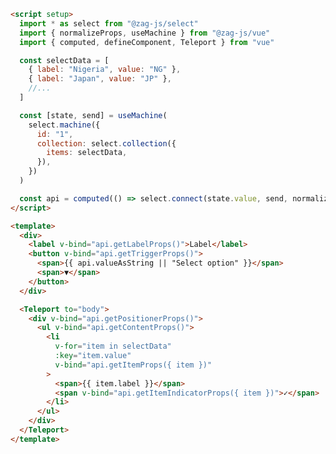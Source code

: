 ```html
<script setup>
  import * as select from "@zag-js/select"
  import { normalizeProps, useMachine } from "@zag-js/vue"
  import { computed, defineComponent, Teleport } from "vue"

  const selectData = [
    { label: "Nigeria", value: "NG" },
    { label: "Japan", value: "JP" },
    //...
  ]

  const [state, send] = useMachine(
    select.machine({ 
      id: "1",
      collection: select.collection({
        items: selectData,
      }),
    })
  )

  const api = computed(() => select.connect(state.value, send, normalizeProps))
</script>

<template>
  <div>
    <label v-bind="api.getLabelProps()">Label</label>
    <button v-bind="api.getTriggerProps()">
      <span>{{ api.valueAsString || "Select option" }}</span>
      <span>▼</span>
    </button>
  </div>

  <Teleport to="body">
    <div v-bind="api.getPositionerProps()">
      <ul v-bind="api.getContentProps()">
        <li
          v-for="item in selectData"
          :key="item.value"
          v-bind="api.getItemProps({ item })"
        >
          <span>{{ item.label }}</span>
          <span v-bind="api.getItemIndicatorProps({ item })">✓</span>
        </li>
      </ul>
    </div>
  </Teleport>
</template>
```
